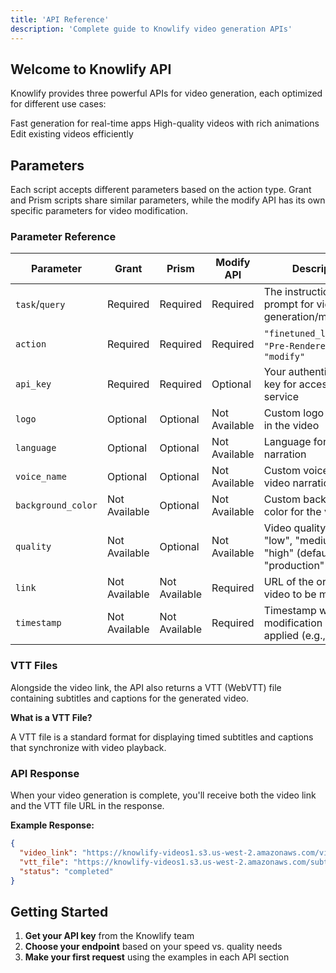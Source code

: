 ```yaml
---
title: 'API Reference'
description: 'Complete guide to Knowlify video generation APIs'
---
```


## Welcome to Knowlify API

Knowlify provides three powerful APIs for video generation, each optimized for different use cases:

<CardGroup cols={3}>
  <Card title="Grant" icon="bolt" href="/api-reference/live-gen">
    Fast generation for real-time apps
  </Card>
  <Card title="Prism" icon="film" href="/api-reference/pre-rendered">
    High-quality videos with rich animations
  </Card>
  <Card title="Modify" icon="pencil" href="/api-reference/modify">
    Edit existing videos efficiently
  </Card>
</CardGroup>

## Parameters

Each script accepts different parameters based on the action type. Grant and Prism scripts share similar parameters, while the modify API has its own specific parameters for video modification.

### Parameter Reference

| Parameter | Grant | Prism | Modify API | Description |
|-----------|-------|-------|------------|-------------|
| `task`/`query` | <span className="text-green-600 font-semibold">Required</span> | <span className="text-green-600 font-semibold">Required</span> | <span className="text-green-600 font-semibold">Required</span> | The instruction or prompt for video generation/modification |
| `action` | <span className="text-green-600 font-semibold">Required</span> | <span className="text-green-600 font-semibold">Required</span> | <span className="text-green-600 font-semibold">Required</span> | `"finetuned_live_gen"`, `"Pre-Rendered"`, or `"modify"` |
| `api_key` | <span className="text-green-600 font-semibold">Required</span> | <span className="text-green-600 font-semibold">Required</span> | <span className="text-blue-600">Optional</span> | Your authentication API key for accessing the service |
| `logo` | <span className="text-blue-600">Optional</span> | <span className="text-blue-600">Optional</span> | <span className="text-gray-500">Not Available</span> | Custom logo to display in the video |
| `language` | <span className="text-blue-600">Optional</span> | <span className="text-blue-600">Optional</span> | <span className="text-gray-500">Not Available</span> | Language for the video narration |
| `voice_name` | <span className="text-blue-600">Optional</span> | <span className="text-blue-600">Optional</span> | <span className="text-gray-500">Not Available</span> | Custom voice for the video narration |
| `background_color` | <span className="text-gray-500">Not Available</span> | <span className="text-blue-600">Optional</span> | <span className="text-gray-500">Not Available</span> | Custom background color for the video |
| `quality` | <span className="text-gray-500">Not Available</span> | <span className="text-blue-600">Optional</span> | <span className="text-gray-500">Not Available</span> | Video quality setting: "low", "medium", "high" (default), or "production" |
| `link` | <span className="text-gray-500">Not Available</span> | <span className="text-gray-500">Not Available</span> | <span className="text-green-600 font-semibold">Required</span> | URL of the original video to be modified |
| `timestamp` | <span className="text-gray-500">Not Available</span> | <span className="text-gray-500">Not Available</span> | <span className="text-green-600 font-semibold">Required</span> | Timestamp where the modification should be applied (e.g., "6:18") |

### VTT Files

Alongside the video link, the API also returns a VTT (WebVTT) file containing subtitles and captions for the generated video.

**What is a VTT File?**

A VTT file is a standard format for displaying timed subtitles and captions that synchronize with video playback.

### API Response

When your video generation is complete, you'll receive both the video link and the VTT file URL in the response.

**Example Response:**
```json
{
  "video_link": "https://knowlify-videos1.s3.us-west-2.amazonaws.com/video.mp4",
  "vtt_file": "https://knowlify-videos1.s3.us-west-2.amazonaws.com/subtitles.vtt",
  "status": "completed"
}
```

## Getting Started

1. **Get your API key** from the Knowlify team
2. **Choose your endpoint** based on your speed vs. quality needs
3. **Make your first request** using the examples in each API section

